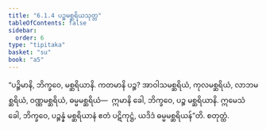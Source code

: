 ```yaml
---
title: "6.1.4 ပဉ္စမစ္ဆရိယသုတ္တ"
tableOfContents: false
sidebar:
  order: 6
type: "tipitaka"
basket: "su"
book: "a5"
---
```



<DynamicBreadcrumb />

<Division number="254" book="a5">

<Paragraph number="1357" book="a5">
“ပဉ္စိမာနိ, ဘိက္ခဝေ, မစ္ဆရိယာနိ. ကတမာနိ ပဉ္စ? အာဝါသမစ္ဆရိယံ, ကုလမစ္ဆရိယံ, လာဘမစ္ဆရိယံ, ဝဏ္ဏမစ္ဆရိယံ, ဓမ္မမစ္ဆရိယံ—  ဣမာနိ ခေါ, ဘိက္ခဝေ, ပဉ္စ မစ္ဆရိယာနိ. ဣမေသံ ခေါ, ဘိက္ခဝေ, ပဉ္စန္နံ မစ္ဆရိယာနံ ဧတံ ပဋိကုဋ္ဌံ, ယဒိဒံ ဓမ္မမစ္ဆရိယန်”တိ.

</Paragraph>
</Division>

<Paragraph number="1358" type="center" book="a5">
စတုတ္ထံ.
</Paragraph>